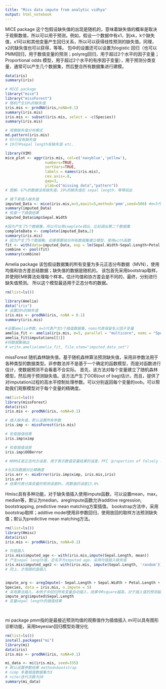 ```yaml
---
title: "Miss data impute from analytic vidhya"
output: html_notebook
---
```


MICE package
这个包假设缺失值的出现是随机的，意味着缺失值的概率是取决于观察数值，所以可以用于预测。例如，假设一个数据中有x1，到xk，k个缺失值，x1可以和其他变量产生回归关系，所以可以获得线性预测的缺失值。同理，x2的缺失值也可以获得，等等。
包中的设置还可以设置为logistic 回归（也可以PMM回归，用于数值变量的预测；polyreg回归，用于超过2个水平的因子变量；Proportional odds 模型，用于超过2个水平的有序因子变量），用于预测分类变量，通常可以产生几个数据集，然后整合所有数据集进行建模。

```r
data(iris)
summary(iris)

# MICE package
library("mice")
library("missForest")
# 随机产生10%的缺失值
iris.mis <- prodNA(iris,noNA=0.1)
summary(iris.mis)
iris.mis <- subset(iris.mis, select = -c(Species))
summary(iris.mis)

# 观察缺失值分布模式
md.pattern(iris.mis)
# 95行没有缺失值
# 19行中sepal length有缺失值 etc.

library(VIM)
mice_plot <- aggr(iris.mis, col=c('navyblue','yellow'),
                  numbers=TRUE,
                  sortVars=TRUE,
                  labels = names(iris.mis),
                  cex.axis=.8,
                  gap=3,
                  ylab=c("missing data","pattern"))
# 图解，67%的数据没有缺失值，19%的缺失值在 sepal length，等等如此

# 接下来插入缺失值
imputed_Data <- mice(iris.mis,m=5,maxit=5,method='pmm',seed=500) #m=5代表使用5个数据集，maxit=5代表迭代次数，method代表插值方法，这里使用predictive mean matching
summary(imputed_Data)
# 检查一下插值结果
imputed_Data$imp$Sepal.Width

#因为产生了5个数据集，所以可以用complete调出，比如调出第二个数据集
completeData <- complete(imputed_Data,2)
summary(iris.mis)
# 因为产生了5个数据集，如果需要结合所有数据集建立模型，使用with函数
fit <- with(data=imputed_Data, exp = lm(Sepal.Width~Sepal.Length+Petal.Width))
combine <- pool(fit)
summary(combine)

```


Amelia package
该包假设数据集的所有变量为多元正态分布数据（MVN），使用均值和协方差总结数据；缺失值的数据是随机的。
该包首先采用bootstrap取样，并使用EMB算法处理每个样本。估计均值和协方差会是不同的，最终，分别进行缺失值预测。
所以这个模型最适用于正态分布的数据。


```r
rm(list=ls())

library(Amelia)
data("iris")
# 设置10%的缺失值
iris.mis <- prodNA(iris, noNA = 0.1)
summary(iris.mis)

#设置amelia参数，m=5代表产生5个插值数据集，noms代表保留名义因子变量
amelia_fit <- amelia(iris.mis, m=5, parallel = "multicore", noms = "Species")
amelia_fit$imputations[[1]]
#将数据集输出
# write.amelia(amelia_fit, file.stem="imputed_data_set")
```


missForest
随机森林缺失值，基于随机森林算法预测缺失值，采用非参数法用于各种类型的数据类型。非参数法并不是基于一个确定的函数模型，而是对函数进行估计，使数据预测不会看着不合实际。
首先，该方法对每个变量建立了随机森林模型，然后用于预测缺失值。该方法产生了OOB(out of bag)估计。而且，提供了对imputation过程的高水平控制处理参数。可以分别返回每个变量的oob。可以帮助我们观察模型对于每个变量的精确度。

```r
rm(list=ls())
library(missForest)
data(iris)
iris.mis <- prodNA(iris, noNA=0.1)

# 插入缺失值，默认设置所有参数
iris.imp <- missForest(iris.mis)

# 检查插值结果
iris.imp$ximp

# 检查插值误差
iris.imp$OOBerror

# NRMSE是正态均方误差，用于表示数值变量结果的误差，PFC（proportion of falsely classified）表示分类变量获得的误差

#与实际数据对比精确度
iris.err <- mixError(iris.imp$ximp, iris.mis,iris)
iris.err
# 结果代表分类变量的预测误差0%，而数值的误差13.6%
```

Hmisc具有多种功能，对于缺失值插入使用impute函数，可以设置mean，max，median等，默认为median，aregImpute函数允许additive regression, bootstrapping, predictive mean matching方案插值。
bookstrap方法中，采用bootstrap取样；addtive model使用非参数回归，使用放回的取样方法预测缺失值；默认为predictive mean matching方法。
```r
rm(list=ls())
library(Hmisc)
data(iris)
iris.mis <- prodNA(iris, noNA=0.1)

# 均值插入
iris.mis$imputed_age <- with(iris.mis,impute(Sepal.Length, mean))
# 产生sepal length值，定名字为imputed age，采用均值插入缺失值
iris.mis$imputed_age2 <- with(iris.mis, impute(Sepal.Length, 'random'))
# 同上，才用随机值插入


impute_arg <- aregImpute(~ Sepal.Length + Sepal.Width + Petal.Length + Petal.Width +
Species, data = iris.mis, n.impute = 5)
# 采用算法插入，本例子中回归所有变量自动插入，结果中Rsquare越高，对于插入值的预测越好
impute_arg$imputed$Sepal.Length
# 变量sepal length的插值结果

                        
```

mi package
pmm指的是最接近预测均值的观察值作为插值插入
mi可以具有图形诊断功能，采用beyesian回归模型处理分化
```r
rm(list=ls())
install.packages("mi")
library(mi)
data(iris)
iris.mis <- prodNA(iris, noNA=0.1)

mi_data <- mi(iris.mis, seed=335)
# 默认设置参数结果 method=bootstrap
# nimp 多重插值数据集为3
# niter迭代次数为30
summary(mi_data)
```

